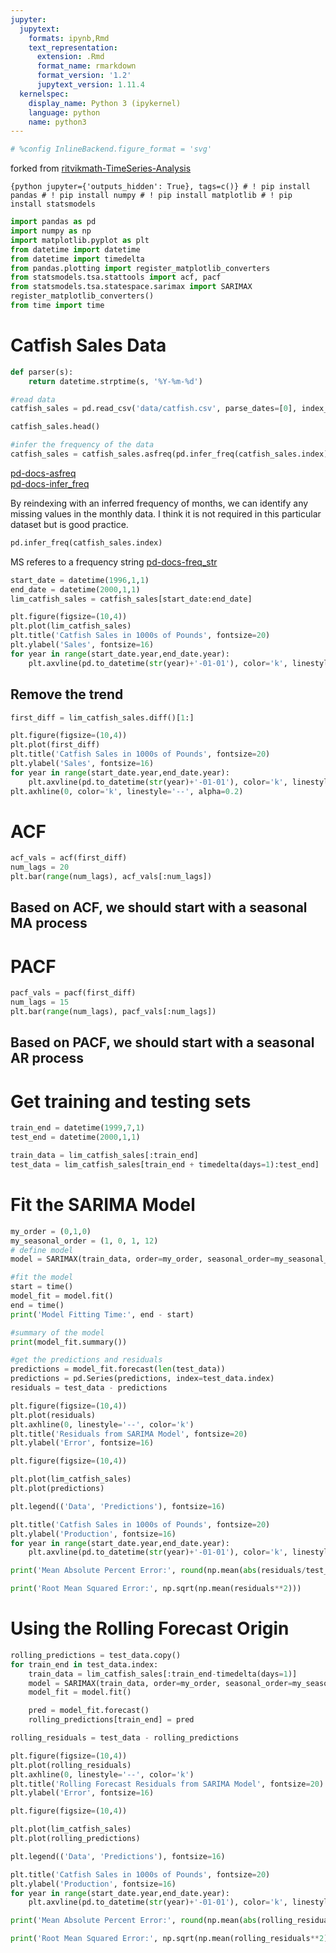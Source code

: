 ```yaml
---
jupyter:
  jupytext:
    formats: ipynb,Rmd
    text_representation:
      extension: .Rmd
      format_name: rmarkdown
      format_version: '1.2'
      jupytext_version: 1.11.4
  kernelspec:
    display_name: Python 3 (ipykernel)
    language: python
    name: python3
---
```


```python
# %config InlineBackend.figure_format = 'svg'
```

forked from [ritvikmath-TimeSeries-Analysis](https://github.com/ritvikmath/Time-Series-Analysis/blob/master/SARIMA%20Model.ipynb)

```{python jupyter={'outputs_hidden': True}, tags=c()}
# ! pip install pandas
# ! pip install numpy
# ! pip install matplotlib
# ! pip install statsmodels
```

```python
import pandas as pd
import numpy as np
import matplotlib.pyplot as plt
from datetime import datetime
from datetime import timedelta
from pandas.plotting import register_matplotlib_converters
from statsmodels.tsa.stattools import acf, pacf
from statsmodels.tsa.statespace.sarimax import SARIMAX
register_matplotlib_converters()
from time import time
```

# Catfish Sales Data

```python
def parser(s):
    return datetime.strptime(s, '%Y-%m-%d')
```

```python
#read data
catfish_sales = pd.read_csv('data/catfish.csv', parse_dates=[0], index_col=0, squeeze=True, date_parser=parser)
```

```python
catfish_sales.head()
```

```python
#infer the frequency of the data
catfish_sales = catfish_sales.asfreq(pd.infer_freq(catfish_sales.index))
```

[pd-docs-asfreq](https://pandas.pydata.org/pandas-docs/stable/reference/api/pandas.DataFrame.asfreq.html)  
[pd-docs-infer_freq](https://pandas.pydata.org/pandas-docs/stable/reference/api/pandas.infer_freq.html?highlight=infer_freq)

By reindexing with an inferred frequency of months, we can identify any missing values in the monthly data. I think it is not required in this particular dataset but is good practice.

```python
pd.infer_freq(catfish_sales.index)
```

MS referes to a frequency string [pd-docs-freq_str](https://pandas.pydata.org/pandas-docs/stable/user_guide/timeseries.html#offset-aliases)

```python
start_date = datetime(1996,1,1)
end_date = datetime(2000,1,1)
lim_catfish_sales = catfish_sales[start_date:end_date]
```

```python
plt.figure(figsize=(10,4))
plt.plot(lim_catfish_sales)
plt.title('Catfish Sales in 1000s of Pounds', fontsize=20)
plt.ylabel('Sales', fontsize=16)
for year in range(start_date.year,end_date.year):
    plt.axvline(pd.to_datetime(str(year)+'-01-01'), color='k', linestyle='--', alpha=0.2)
```

## Remove the trend

```python
first_diff = lim_catfish_sales.diff()[1:]
```

```python
plt.figure(figsize=(10,4))
plt.plot(first_diff)
plt.title('Catfish Sales in 1000s of Pounds', fontsize=20)
plt.ylabel('Sales', fontsize=16)
for year in range(start_date.year,end_date.year):
    plt.axvline(pd.to_datetime(str(year)+'-01-01'), color='k', linestyle='--', alpha=0.2)
plt.axhline(0, color='k', linestyle='--', alpha=0.2)
```

# ACF

```python
acf_vals = acf(first_diff)
num_lags = 20
plt.bar(range(num_lags), acf_vals[:num_lags])
```

## Based on ACF, we should start with a seasonal MA process


# PACF

```python
pacf_vals = pacf(first_diff)
num_lags = 15
plt.bar(range(num_lags), pacf_vals[:num_lags])
```

## Based on PACF, we should start with a seasonal AR process


# Get training and testing sets

```python
train_end = datetime(1999,7,1)
test_end = datetime(2000,1,1)

train_data = lim_catfish_sales[:train_end]
test_data = lim_catfish_sales[train_end + timedelta(days=1):test_end]
```

# Fit the SARIMA Model

```python
my_order = (0,1,0)
my_seasonal_order = (1, 0, 1, 12)
# define model
model = SARIMAX(train_data, order=my_order, seasonal_order=my_seasonal_order)
```

```python
#fit the model
start = time()
model_fit = model.fit()
end = time()
print('Model Fitting Time:', end - start)
```

```python
#summary of the model
print(model_fit.summary())
```

```python
#get the predictions and residuals
predictions = model_fit.forecast(len(test_data))
predictions = pd.Series(predictions, index=test_data.index)
residuals = test_data - predictions
```

```python
plt.figure(figsize=(10,4))
plt.plot(residuals)
plt.axhline(0, linestyle='--', color='k')
plt.title('Residuals from SARIMA Model', fontsize=20)
plt.ylabel('Error', fontsize=16)
```

```python
plt.figure(figsize=(10,4))

plt.plot(lim_catfish_sales)
plt.plot(predictions)

plt.legend(('Data', 'Predictions'), fontsize=16)

plt.title('Catfish Sales in 1000s of Pounds', fontsize=20)
plt.ylabel('Production', fontsize=16)
for year in range(start_date.year,end_date.year):
    plt.axvline(pd.to_datetime(str(year)+'-01-01'), color='k', linestyle='--', alpha=0.2)
```

```python
print('Mean Absolute Percent Error:', round(np.mean(abs(residuals/test_data)),4))
```

```python
print('Root Mean Squared Error:', np.sqrt(np.mean(residuals**2)))
```

# Using the Rolling Forecast Origin

```python
rolling_predictions = test_data.copy()
for train_end in test_data.index:
    train_data = lim_catfish_sales[:train_end-timedelta(days=1)]
    model = SARIMAX(train_data, order=my_order, seasonal_order=my_seasonal_order)
    model_fit = model.fit()

    pred = model_fit.forecast()
    rolling_predictions[train_end] = pred
```

```python
rolling_residuals = test_data - rolling_predictions
```

```python
plt.figure(figsize=(10,4))
plt.plot(rolling_residuals)
plt.axhline(0, linestyle='--', color='k')
plt.title('Rolling Forecast Residuals from SARIMA Model', fontsize=20)
plt.ylabel('Error', fontsize=16)
```

```python
plt.figure(figsize=(10,4))

plt.plot(lim_catfish_sales)
plt.plot(rolling_predictions)

plt.legend(('Data', 'Predictions'), fontsize=16)

plt.title('Catfish Sales in 1000s of Pounds', fontsize=20)
plt.ylabel('Production', fontsize=16)
for year in range(start_date.year,end_date.year):
    plt.axvline(pd.to_datetime(str(year)+'-01-01'), color='k', linestyle='--', alpha=0.2)
```

```python
print('Mean Absolute Percent Error:', round(np.mean(abs(rolling_residuals/test_data)),4))
```

```python
print('Root Mean Squared Error:', np.sqrt(np.mean(rolling_residuals**2)))
```

```python

```
